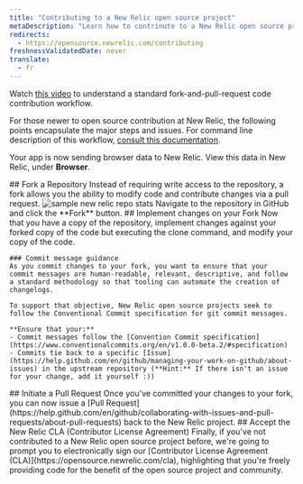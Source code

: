 ```yaml
---
title: "Contributing to a New Relic open source project"
metaDescription: "Learn how to contrinute to a New Relic open source project: code reviews, issue tracking, and community etiquette for seamless collaboration."
redirects:
  - https://opensource.newrelic.com/contributing
freshnessValidatedDate: never
translate:
  - fr
---
```

Watch [this video](https://www.youtube.com/watch?v=3zalIudBF6A) to understand a standard fork-and-pull-request code contribution workflow.

For those newer to open source contribution at New Relic, the following points encapsulate the major steps and issues. For command line description of this workflow, [consult this documentation](https://gist.github.com/tangollama/5d9d63fef0ed4498fb5fbb057bb5983d).

Your app is now sending browser data to New Relic. View this data in New Relic, under <DNT>**Browser**</DNT>.

<Steps>
  <Step>
    ## Fork a Repository
    Instead of requiring write access to the repository, a fork allows you the ability to modify code and contribute changes via a pull request.
    <img
      title="sample new relic repo"
      alt="sample new relic repo stats"
      src="/images/nr1-browser-analyzer-repo.webp"
    />
    Navigate to the repository in GitHub and click the **Fork** button.
  </Step>

  <Step>
    ## Implement changes on your Fork
    Now that you have a copy of the repository, implement changes against your forked copy of the code but executing the clone command, and modify your copy of the code.

    ### Commit message guidance
    As you commit changes to your fork, you want to ensure that your commit messages are human-readable, relevant, descriptive, and follow a standard methodology so that tooling can automate the creation of changelogs.
    
    To support that objective, New Relic open source projects seek to follow the Conventional Commit specification for git commit messages.

    **Ensure that your:**
    - Commit messages follow the [Convention Commit specification](https://www.conventionalcommits.org/en/v1.0.0-beta.2/#specification)
    - Commits tie back to a specific [Issue](https://help.github.com/en/github/managing-your-work-on-github/about-issues) in the upstream repository (**Hint:** If there isn't an issue for your change, add it yourself :))

  </Step>

  <Step>
    ## Initiate a Pull Request
    Once you've committed your changes to your fork, you can now issue a [Pull Request](https://help.github.com/en/github/collaborating-with-issues-and-pull-requests/about-pull-requests) back to the New Relic project.
  </Step>
  
  <Step>
    ## Accept the New Relic CLA (Contributor License Agreement)
    Finally, if you've not contributed to a New Relic open source project before, we're going to prompt you to electronically sign our [Contributor License Agreement (CLA)](https://opensource.newrelic.com/cla), highlighting that you're freely providing code for the benefit of the open source project and community.
  </Step>
</Steps>

